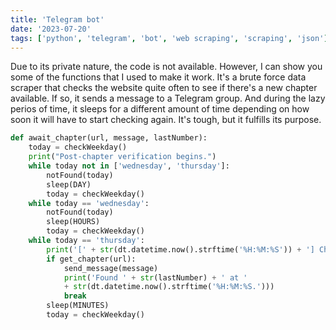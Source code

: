 ```yaml
---
title: 'Telegram bot'
date: '2023-07-20'
tags: ['python', 'telegram', 'bot', 'web scraping', 'scraping', 'json']
---
```


Due to its private nature, the code is not available. However, I can show you some of the functions that I used to make it work.
It's a brute force data scraper that checks the website quite often to see if there's a new chapter available. If so, it sends 
a message to a Telegram group. And during the lazy perios of time, it sleeps for a different amount of time depending on
how soon it will have to start checking again. It's tough, but it fulfills its purpose.

```python
def await_chapter(url, message, lastNumber):
    today = checkWeekday()
    print("Post-chapter verification begins.")
    while today not in ['wednesday', 'thursday']:
        notFound(today)
        sleep(DAY)
        today = checkWeekday()
    while today == 'wednesday':
        notFound(today)
        sleep(HOURS)
        today = checkWeekday()
    while today == 'thursday':
        print('[' + str(dt.datetime.now().strftime('%H:%M:%S')) + '] Checking...')
        if get_chapter(url):
            send_message(message)
            print('Found ' + str(lastNumber) + ' at ' 
            + str(dt.datetime.now().strftime('%H:%M:%S.')))
            break
        sleep(MINUTES)
        today = checkWeekday()
```